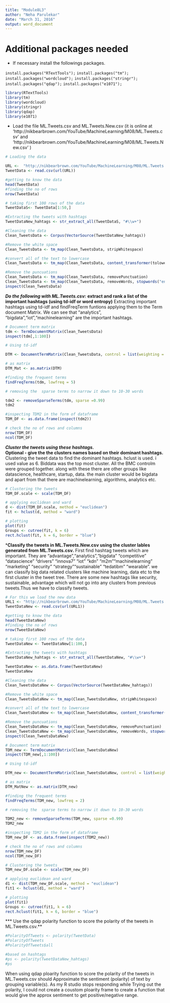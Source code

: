 ```yaml
---
title: "Module8L3"
author: "Neha Parulekar"
date: "March 31, 2016"
output: word_document
---
```


# Additional packages needed

* If necessary install the followings packages.

`install.packages("RTextTools");`
`install.packages("tm");`
`install.packages("wordcloud");`
`install.packages("stringr");`
`install.packages("qdap");`
`install.packages("e1071");`

```r
library(RTextTools)
library(tm)
library(wordcloud)
library(stringr)
library(qdap)
library(e1071)
```


* Load the file ML.Tweets.csv and ML.Tweets.New.csv (it is online at  'http://nikbearbrown.com/YouTube/MachineLearning/M08/ML.Tweets.csv' and 'http://nikbearbrown.com/YouTube/MachineLearning/M08/ML.Tweets.New.csv' )

```r
# Loading the data

URL <-  "http://nikbearbrown.com/YouTube/MachineLearning/M08/ML.Tweets.csv"
TweetData <- read.csv(url(URL))

#getting to know the data
head(TweetData)
#finding the no of rows
nrow(TweetData)

# taking first 100 rows of the data
TweetDataS<- TweetData[1:50,]

#Extracting the tweets with hashtags
TweetDataNew_hahtags <- str_extract_all(TweetDataS, "#\\w+")

#Cleaning the data
Clean_TweetsData <- Corpus(VectorSource(TweetDataNew_hahtags))

#Remove the white space
Clean_TweetsData <- tm_map(Clean_TweetsData, stripWhitespace)

#convert all of the text to lowercase
Clean_TweetsData <- tm_map(Clean_TweetsData, content_transformer(tolower))

#Remove the puncuations
Clean_TweetsData <- tm_map(Clean_TweetsData, removePunctuation)
Clean_TweetsData <- tm_map(Clean_TweetsData, removeWords, stopwords("english"))
inspect(Clean_TweetsData)

```

***Do the following with ML.Tweets.csv:** 
***extract and rank a list of the important hashtags (using td-idf or word entropy)**
Extracting important hashtags using td-idf and findFreqTerm funtions applying them to the Term document Matrix. We can see that "analytics",  "bigdata","iot","machinelearning" are the important hashtags. 

```r
# Document term matrix
tdm <- TermDocumentMatrix(Clean_TweetsData)
inspect(tdm[,1:100])

# Using td-idf

DTM <- DocumentTermMatrix(Clean_TweetsData, control = list(weighting = weightTfIdf))

# as matrix
DTM_Mat <- as.matrix(DTM)

#finding the frequent terms
findFreqTerms(tdm, lowfreq = 5)

# removing the  sparse terms to narrow it down to 10-30 words

tdm2 <- removeSparseTerms(tdm, sparse =0.99)
tdm2

#inspecting TDM2 in the form of dataframe
TDM_DF <- as.data.frame(inspect(tdm2))

# check the no of rows and columns
nrow(TDM_DF)
ncol(TDM_DF)
```

***Cluster the tweets using these hashtags.**    
***Optional - give the the clusters names based on their dominant hashtags.**
Clustering the tweet data to find the dominant hashtags. hclust is used. i used  value as 6. Biddata was the top most cluster. All the BMC controlm were grouped together. along with these there are other groups like datascience, healthcare, startup, data.
the main cluster would be bigdata and apart from that there are machinelearning, algorithms, analytics etc.
```r
# Clustering the tweets 
TDM_DF.scale <- scale(TDM_DF)

# applying euclidean and ward
d <- dist(TDM_DF.scale, method = "euclidean")
fit <- hclust(d, method = "ward")

# plotting 
plot(fit)
Groups <- cutree(fit, k = 6)
rect.hclust(fit, k = 6, border = "blue")

```

***Classify the tweets in ML.Tweets.New.csv using the cluster lables generated from ML.Tweets.csv.**
First find hashtag tweets which are important. They are "advantage","analytics","bigdata"     "competitive"    "datascience"     "drivers"   "innova7"         "iot"   "kdn"             "m2m""machinelearning" "marketing"  "security"        "strategy""sustainable"     "tedatibm" "wearable". we can classify big data related clusters like machine learning, data etc to the first cluster in the tweet tree. There are some new hashtags like security, sustainable, advantage which will not go into any clusters from previous tweets.Thus we have to classify tweets.  

```r
# For this we load the new data 
URL1 <- "http://nikbearbrown.com/YouTube/MachineLearning/M08/ML.Tweets.New.csv"
TweetDataNew <- read.csv(url(URL1))

#getting to know the data
head(TweetDataNew)
#finding the no of rows
nrow(TweetDataNew)

# taking first 100 rows of the data
TweetDataNew <- TweetDataNew[1:100,]

#Extracting the tweets with hashtags
TweetDataNew_hahtags <- str_extract_all(TweetDataNew, "#\\w+")

TweetDataNew <- as.data.frame(TweetDataNew)
TweetDataNew

#Cleaning the data
Clean_TweetsDataNew <- Corpus(VectorSource(TweetDataNew_hahtags))

#Remove the white space
Clean_TweetsDataNew <- tm_map(Clean_TweetsDataNew, stripWhitespace)

#convert all of the text to lowercase
Clean_TweetsDataNew <- tm_map(Clean_TweetsDataNew, content_transformer(tolower))

#Remove the puncuations
Clean_TweetsDataNew <- tm_map(Clean_TweetsDataNew, removePunctuation)
Clean_TweetsDataNew <- tm_map(Clean_TweetsDataNew, removeWords, stopwords("english"))
inspect(Clean_TweetsDataNew)

```

```r
# Document term matrix
TDM_new <- TermDocumentMatrix(Clean_TweetsDataNew)
inspect(TDM_new[,1:100])

# Using td-idf

DTM_new <- DocumentTermMatrix(Clean_TweetsDataNew, control = list(weighting = weightTfIdf))

# as matrix
DTM_MatNew <- as.matrix(DTM_new)

#finding the frequent terms
findFreqTerms(TDM_new, lowfreq = 2)

# removing the  sparse terms to narrow it down to 10-30 words

TDM2_new <- removeSparseTerms(TDM_new, sparse =0.99)
TDM2_new

#inspecting TDM2 in the form of dataframe
TDM_new_DF <- as.data.frame(inspect(TDM2_new))

# check the no of rows and columns
nrow(TDM_new_DF)
ncol(TDM_new_DF)

# Clustering the tweets 
TDM_new_DF.scale <- scale(TDM_new_DF)

# applying euclidean and ward
d1 <- dist(TDM_new_DF.scale, method = "euclidean")
fit1 <- hclust(d1, method = "ward")

# plotting 
plot(fit1)
Groups <- cutree(fit1, k = 6)
rect.hclust(fit1, k = 6, border = "blue")
```

*** Use the qdap polarity function to score the polarity of the tweets in ML.Tweets.csv.**

```r
#PolarityOfTweets <- polarity(TweetData)
#PolarityOfTweets
#PolarityOfTweets$all

#based on hashtags
#ps <- polarity(TweetDataNew_hahtags)
#ps
```

When using qdap ploarity function to score the polarity of the tweets in ML.Tweets.csv should Approximate the sentiment (polarity) of text by grouping variable(s).
As my R studio stops responding while Trying out the polarity, I could not create a coustom ploarity frame to create a function that would give the approx sentiment to get positive/negative range.
